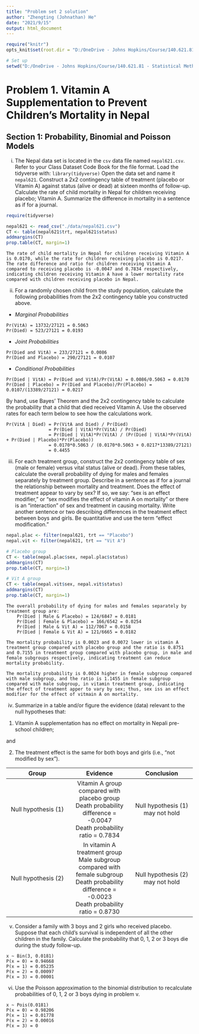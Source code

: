 ```yaml
---
title: "Problem set 2 solution"
author: "Zhengting (Johnathan) He"
date: "2021/9/15"
output: html_document
---
```


```r
require("knitr")
opts_knit$set(root.dir = "D:/OneDrive - Johns Hopkins/Course/140.621.81 - Statistical Methods in Public Health I/Problem set/jhsphbiostat621-assignment/Problem Set 2")
```

```r
# Set up
setwd("D:/OneDrive - Johns Hopkins/Course/140.621.81 - Statistical Methods in Public Health I/Problem set/jhsphbiostat621-assignment/Problem Set 2")
```

# Problem 1. Vitamin A Supplementation to Prevent Children’s Mortality in Nepal


## Section 1: Probability, Binomial and Poisson Models


i. The Nepal data set is located in the `csv` data file named `nepal621.csv`. Refer to 
your Class Dataset Code Book for the file format. Load the tidyverse with:
`library(tidyverse)` Open the data set and name it `nepal621`. Construct a 2x2 
contingency table of treatment (placebo or Vitamin A) against status (alive or dead) at
sixteen months of follow-up. Calculate the rate of child mortality in Nepal for children 
receiving placebo; Vitamin A. Summarize the difference in mortality in a sentence as if 
for a journal.

```r
require(tidyverse)

nepal621 <- read_csv("./data/nepal621.csv")
CT <- table(nepal621$trt, nepal621$status)
addmargins(CT)
prop.table(CT, margin=1)
```

```
The rate of child mortality in Nepal for children receiving Vitamin A is 0.0170, while the rate for children receiving placebo is 0.0217. The rate difference and ratio for children receiving Vitamin A compared to receiving placebo is -0.0047 and 0.7834 respectively, indicating children receiving Vitamin A have a lower mortality rate compared with children receiving placebo in Nepal.
```


ii. For a randomly chosen child from the study population, calculate the following 
probabilities from the 2x2 contingency table you constructed above.

+ *Marginal Probabilities*

```
Pr(VitA) = 13732/27121 = 0.5063
Pr(Died) = 523/27121 = 0.0193
```

+ *Joint Probabilities*

```
Pr(Died and VitA) = 233/27121 = 0.0086
Pr(Died and Placebo) = 290/27121 = 0.0107
```

+ *Conditional Probabilities*

```
Pr(Died | VitA) = Pr(Died and VitA)/Pr(VitA) = 0.0086/0.5063 = 0.0170
Pr(Died | Placebo) = Pr(Died and Placebo)/Pr(Placebo) = 0.0107/(13389/27121) = 0.0217
```

By hand, use Bayes’ Theorem and the 2x2 contingency table to calculate the probability
that a child that died received Vitamin A. Use the observed rates for each term below to
see how the calculations work.

```
Pr(VitA | Died) = Pr(VitA and Died) / Pr(Died)
                = Pr(Died | VitA)*Pr(VitA) / Pr(Died)
                = Pr(Died | VitA)*Pr(VitA) / (Pr(Died | VitA)*Pr(VitA) + Pr(Died | Placebo)*Pr(Placebo))
                = 0.0170*0.5063 / (0.0170*0.5063 + 0.0217*13389/27121)
                = 0.4455
```


iii. For each treatment group, construct the 2x2 contingency table of sex (male or female)
versus vital status (alive or dead). From these tables, calculate the overall probability of
dying for males and females separately by treatment group. Describe in a sentence as if
for a journal the relationship between mortality and treatment. Does the effect of
treatment appear to vary by sex? If so, we say: “sex is an effect modifier,” or “sex
modifies the effect of vitamin A on mortality” or there is an “interaction” of sex and
treatment in causing mortality. Write another sentence or two describing differences in
the treatment effect between boys and girls. Be quantitative and use the term “effect
modification.”

```r
nepal.plac <- filter(nepal621, trt == "Placebo")
nepal.vit <- filter(nepal621, trt == "Vit A")

# Placebo group
CT <- table(nepal.plac$sex, nepal.plac$status)
addmargins(CT)
prop.table(CT, margin=1)

# Vit A group
CT <- table(nepal.vit$sex, nepal.vit$status)
addmargins(CT)
prop.table(CT, margin=1)
```

```
The overall probability of dying for males and females separately by treatment group are:
    Pr(Died | Male & Placebo) = 124/6847 = 0.0181
    Pr(Died | Female & Placebo) = 166/6542 = 0.0254
    Pr(Died | Male & Vit A) = 112/7067 = 0.0158
    Pr(Died | Female & Vit A) = 121/6665 = 0.0182

The mortality probability is 0.0023 and 0.0072 lower in vitamin A treatment group compared with placebo group and the ratio is 0.8751 and 0.7155 in treatment group compared with placebo group, in male and female subgroups respectively, indicating treatment can reduce mortality probability.

The mortality probability is 0.0024 higher in female subgroup compared with male subgroup, and the ratio is 1.1455 in female subgroup compared with male subgroup, in vitamin treatment group, indicating the effect of treatment apper to vary by sex; thus, sex iss an effect modifier for the effect of vitmain A on mortality.
```


iv. Summarize in a table and/or figure the evidence (data) relevant to the null hypotheses
that:

(1) Vitamin A supplementation has no effect on mortality in Nepali pre-school children;

and

(2) The treatment effect is the same for both boys and girls (i.e., “not modified by sex”).

|Group|Evidence|Conclusion|
|:--:|:--:|:--:|
|Null hypothesis (1)|Vitamin A group compared with placebo group <br/> Death probability difference = -0.0047 <br/> Death probability ratio = 0.7834 <br/> |Null hypothesis (1) may not hold|
|Null hypothesis (2)|In vitamin A treatment group <br/> Male subgroup compared with female subgroup <br/> Death probability difference = -0.0023 <br/> Death probability ratio = 0.8730|Null hypothesis (2) may not hold|


v. Consider a family with 3 boys and 2 girls who received placebo. Suppose that each
child’s survival is independent of all the other children in the family. Calculate the
probability that 0, 1, 2 or 3 boys die during the study follow-up.

```
x ~ Bin(3, 0.0181)
P(x = 0) = 0.94668
P(x = 1) = 0.05235
P(x = 2) = 0.00097
P(x = 3) = 0.00001
```


vi. Use the Poisson approximation to the binomial distribution to recalculate probabilities of
0, 1, 2 or 3 boys dying in problem v.

```
x ~ Pois(0.0181)
P(x = 0) = 0.98206
P(x = 1) = 0.01778
P(x = 2) = 0.00016
P(x = 3) = 0
```